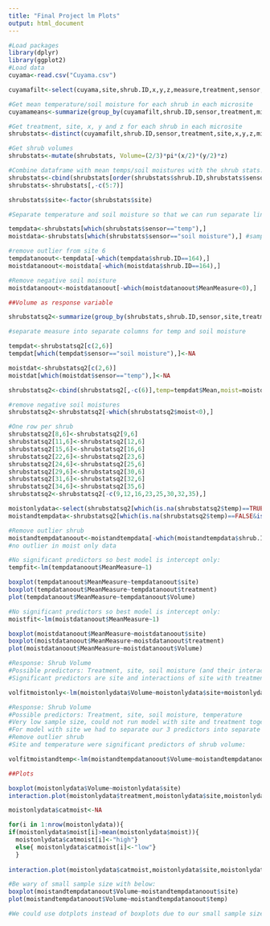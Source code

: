 ---
title: "Final Project lm Plots"
output: html_document
---

```{r Load Packages and Data}
#Load packages
library(dplyr)
library(ggplot2)
#Load data
cuyama<-read.csv("Cuyama.csv")

```

```{r Data Wrangling}

cuyamafilt<-select(cuyama,site,shrub.ID,x,y,z,measure,treatment,sensor,microsite)

#Get mean temperature/soil moisture for each shrub in each microsite
cuyamameans<-summarize(group_by(cuyamafilt,shrub.ID,sensor,treatment,microsite), MeanMeasure=mean(measure,na.rm=TRUE))

#Get treatment, site, x, y and z for each shrub in each microsite
shrubstats<-distinct(cuyamafilt,shrub.ID,sensor,treatment,site,x,y,z,microsite)

#Get shrub volumes
shrubstats<-mutate(shrubstats, Volume=(2/3)*pi*(x/2)*(y/2)*z)

#Combine dataframe with mean temps/soil moistures with the shrub stats. No longer need x, y or z as we are using volume.
shrubstats<-cbind(shrubstats[order(shrubstats$shrub.ID,shrubstats$sensor,shrubstats$microsite),],MeanMeasure=cuyamameans$MeanMeasure)
shrubstats<-shrubstats[,-c(5:7)]

shrubstats$site<-factor(shrubstats$site)

#Separate temperature and soil moisture so that we can run separate linear models (temperature as response for one, soil moisture as response for the other)

tempdata<-shrubstats[which(shrubstats$sensor=="temp"),]
moistdata<-shrubstats[which(shrubstats$sensor=="soil moisture"),] #sample size is much larger for soil moisture

#remove outlier from site 6
tempdatanoout<-tempdata[-which(tempdata$shrub.ID==164),]
moistdatanoout<-moistdata[-which(moistdata$shrub.ID==164),]

#Remove negative soil moisture
moistdatanoout<-moistdatanoout[-which(moistdatanoout$MeanMeasure<0),]

##Volume as response variable

shrubstatsq2<-summarize(group_by(shrubstats,shrub.ID,sensor,site,treatment,Volume), Mean=mean(MeanMeasure))

#separate measure into separate columns for temp and soil moisture

tempdat<-shrubstatsq2[c(2,6)]
tempdat[which(tempdat$sensor=="soil moisture"),]<-NA

moistdat<-shrubstatsq2[c(2,6)]
moistdat[which(moistdat$sensor=="temp"),]<-NA

shrubstatsq2<-cbind(shrubstatsq2[,-c(6)],temp=tempdat$Mean,moist=moistdat$Mean)

#remove negative soil moistures
shrubstatsq2<-shrubstatsq2[-which(shrubstatsq2$moist<0),]

#One row per shrub
shrubstatsq2[8,6]<-shrubstatsq2[9,6]
shrubstatsq2[11,6]<-shrubstatsq2[12,6]
shrubstatsq2[15,6]<-shrubstatsq2[16,6]
shrubstatsq2[22,6]<-shrubstatsq2[23,6]
shrubstatsq2[24,6]<-shrubstatsq2[25,6]
shrubstatsq2[29,6]<-shrubstatsq2[30,6]
shrubstatsq2[31,6]<-shrubstatsq2[32,6]
shrubstatsq2[34,6]<-shrubstatsq2[35,6]
shrubstatsq2<-shrubstatsq2[-c(9,12,16,23,25,30,32,35),]

moistonlydata<-select(shrubstatsq2[which(is.na(shrubstatsq2$temp)==TRUE&is.na(shrubstatsq2$moist)==FALSE),],-temp)
moistandtempdata<-shrubstatsq2[which(is.na(shrubstatsq2$temp)==FALSE&is.na(shrubstatsq2$moist)==FALSE),]

#Remove outlier shrub
moistandtempdatanoout<-moistandtempdata[-which(moistandtempdata$shrub.ID==164),]
#no outlier in moist only data

```

```{r Temp Plots}

#No significant predictors so best model is intercept only:
tempfit<-lm(tempdatanoout$MeanMeasure~1)

boxplot(tempdatanoout$MeanMeasure~tempdatanoout$site)
boxplot(tempdatanoout$MeanMeasure~tempdatanoout$treatment)
plot(tempdatanoout$MeanMeasure~tempdatanoout$Volume)

```

```{r Moist Plots}
#No significant predictors so best model is intercept only:
moistfit<-lm(moistdatanoout$MeanMeasure~1)

boxplot(moistdatanoout$MeanMeasure~moistdatanoout$site)
boxplot(moistdatanoout$MeanMeasure~moistdatanoout$treatment)
plot(moistdatanoout$MeanMeasure~moistdatanoout$Volume)

```

```{r Volume Plots}

#Response: Shrub Volume
#Possible predictors: Treatment, site, soil moisture (and their interactions)
#Significant predictors are site and interactions of site with treatment and site with moisture. Significant interaction means that we cannot trust our main effects results. So, we must keep the main effects for all of our predictors, as they are all involved in an interaction:

volfitmoistonly<-lm(moistonlydata$Volume~moistonlydata$site+moistonlydata$treatment+moistonlydata$moist+moistonlydata$site:moistonlydata$treatment+moistonlydata$site:moistonlydata$moist)

#Response: Shrub Volume
#Possible predictors: Treatment, site, soil moisture, temperature
#Very low sample size, could not run model with site and treatment together - had to separate
#For model with site we had to separate our 3 predictors into separate models
#Remove outlier shrub
#Site and temperature were significant predictors of shrub volume:

volfitmoistandtemp<-lm(moistandtempdatanoout$Volume~moistandtempdatanoout$site+moistandtempdatanoout$temp)

##Plots

boxplot(moistonlydata$Volume~moistonlydata$site)
interaction.plot(moistonlydata$treatment,moistonlydata$site,moistonlydata$Volume) #can only run interaction for 3/6 sites - because for sites 1, 3 and 5 we only have data on one kind of treatment

moistonlydata$catmoist<-NA

for(i in 1:nrow(moistonlydata)){
if(moistonlydata$moist[i]>mean(moistonlydata$moist)){
  moistonlydata$catmoist[i]<-"high"} 
  else{ moistonlydata$catmoist[i]<-"low"}
  }
  
interaction.plot(moistonlydata$catmoist,moistonlydata$site,moistonlydata$Volume) #not enough points on site 2, 3 or 5

#Be wary of small sample size with below:
boxplot(moistandtempdatanoout$Volume~moistandtempdatanoout$site)
plot(moistandtempdatanoout$Volume~moistandtempdatanoout$temp)

#We could use dotplots instead of boxplots due to our small sample sizes - thoughts?

```